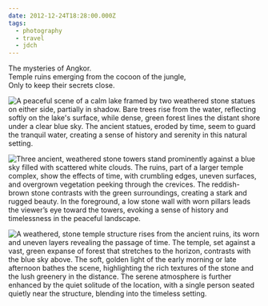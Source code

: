 ```yaml
---
date: 2012-12-24T18:28:00.000Z
tags:
  - photography
  - travel
  - jdch
---
```

The mysteries of Angkor.<br/>
Temple ruins emerging from the cocoon of the jungle,<br/>
Only to keep their secrets close.

![A peaceful scene of a calm lake framed by two weathered stone statues on either side, partially in shadow. Bare trees rise from the water, reflecting softly on the lake's surface, while dense, green forest lines the distant shore under a clear blue sky. The ancient statues, eroded by time, seem to guard the tranquil water, creating a sense of history and serenity in this natural setting.](/assets/photos/20121224-IMG_5098.jpg)

![Three ancient, weathered stone towers stand prominently against a blue sky filled with scattered white clouds. The ruins, part of a larger temple complex, show the effects of time, with crumbling edges, uneven surfaces, and overgrown vegetation peeking through the crevices. The reddish-brown stone contrasts with the green surroundings, creating a stark and rugged beauty. In the foreground, a low stone wall with worn pillars leads the viewer’s eye toward the towers, evoking a sense of history and timelessness in the peaceful landscape.](/assets/photos/20121224-IMG_5324.jpg)

![A weathered, stone temple structure rises from the ancient ruins, its worn and uneven layers revealing the passage of time. The temple, set against a vast, green expanse of forest that stretches to the horizon, contrasts with the blue sky above. The soft, golden light of the early morning or late afternoon bathes the scene, highlighting the rich textures of the stone and the lush greenery in the distance. The serene atmosphere is further enhanced by the quiet solitude of the location, with a single person seated quietly near the structure, blending into the timeless setting.](/assets/photos/20121224-IMG_5432.jpg)
